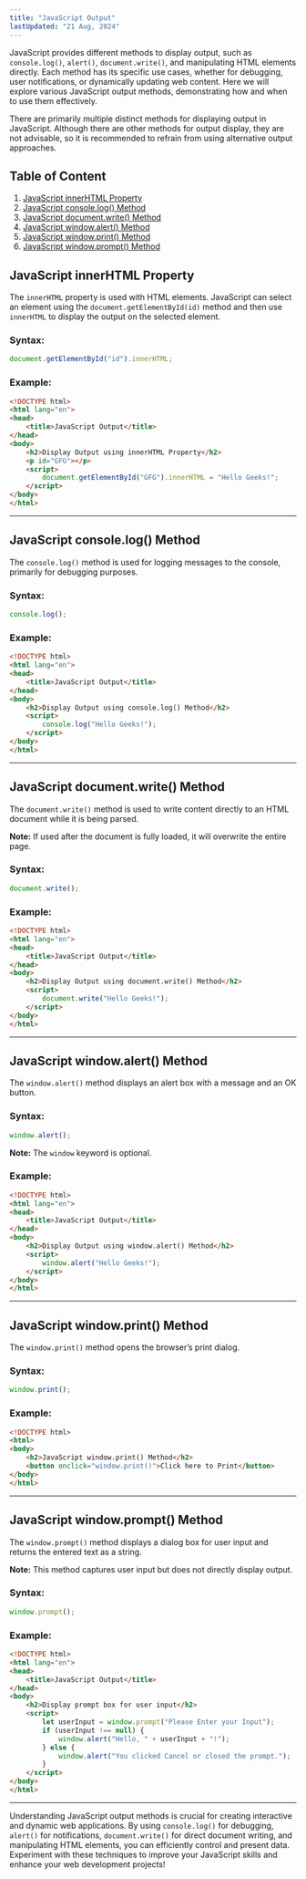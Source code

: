 ```yaml
---
title: "JavaScript Output"
lastUpdated: "21 Aug, 2024"
---
```


JavaScript provides different methods to display output, such as `console.log()`, `alert()`, `document.write()`, and manipulating HTML elements directly. Each method has its specific use cases, whether for debugging, user notifications, or dynamically updating web content. Here we will explore various JavaScript output methods, demonstrating how and when to use them effectively.

There are primarily multiple distinct methods for displaying output in JavaScript. Although there are other methods for output display, they are not advisable, so it is recommended to refrain from using alternative output approaches.

## Table of Content

1. [JavaScript innerHTML Property](#javascript-innerhtml-property)
2. [JavaScript console.log() Method](#javascript-consolelog-method)
3. [JavaScript document.write() Method](#javascript-documentwrite-method)
4. [JavaScript window.alert() Method](#javascript-windowalert-method)
5. [JavaScript window.print() Method](#javascript-windowprint-method)
6. [JavaScript window.prompt() Method](#javascript-windowprompt-method)

## JavaScript innerHTML Property
The `innerHTML` property is used with HTML elements. JavaScript can select an element using the `document.getElementById(id)` method and then use `innerHTML` to display the output on the selected element.

### Syntax:
```js
document.getElementById("id").innerHTML;
```

### Example:
```html
<!DOCTYPE html>
<html lang="en">
<head>
    <title>JavaScript Output</title>
</head>
<body>
    <h2>Display Output using innerHTML Property</h2>
    <p id="GFG"></p>
    <script>
        document.getElementById("GFG").innerHTML = "Hello Geeks!";
    </script>
</body>
</html>
```

---

## JavaScript console.log() Method
The `console.log()` method is used for logging messages to the console, primarily for debugging purposes.

### Syntax:
```js
console.log();
```

### Example:
```html
<!DOCTYPE html>
<html lang="en">
<head>
    <title>JavaScript Output</title>
</head>
<body>
    <h2>Display Output using console.log() Method</h2>
    <script>
        console.log("Hello Geeks!");
    </script>
</body>
</html>
```

---

## JavaScript document.write() Method
The `document.write()` method is used to write content directly to an HTML document while it is being parsed.

**Note:** If used after the document is fully loaded, it will overwrite the entire page.

### Syntax:
```js
document.write();
```

### Example:
```html
<!DOCTYPE html>
<html lang="en">
<head>
    <title>JavaScript Output</title>
</head>
<body>
    <h2>Display Output using document.write() Method</h2>
    <script>
        document.write("Hello Geeks!");
    </script>
</body>
</html>
```

---

## JavaScript window.alert() Method
The `window.alert()` method displays an alert box with a message and an OK button.

### Syntax:
```js
window.alert();
```

**Note:** The `window` keyword is optional.

### Example:
```html
<!DOCTYPE html>
<html lang="en">
<head>
    <title>JavaScript Output</title>
</head>
<body>
    <h2>Display Output using window.alert() Method</h2>
    <script>
        window.alert("Hello Geeks!");
    </script>
</body>
</html>
```

---

## JavaScript window.print() Method
The `window.print()` method opens the browser’s print dialog.

### Syntax:
```js
window.print();
```

### Example:
```html
<!DOCTYPE html>
<html>
<body>
    <h2>JavaScript window.print() Method</h2>
    <button onclick="window.print()">Click here to Print</button>
</body>
</html>
```

---

## JavaScript window.prompt() Method
The `window.prompt()` method displays a dialog box for user input and returns the entered text as a string.

**Note:** This method captures user input but does not directly display output.

### Syntax:
```js
window.prompt();
```

### Example:
```html
<!DOCTYPE html>
<html lang="en">
<head>
    <title>JavaScript Output</title>
</head>
<body>
    <h2>Display prompt box for user input</h2>
    <script>
        let userInput = window.prompt("Please Enter your Input");
        if (userInput !== null) {
            window.alert("Hello, " + userInput + "!");
        } else {
            window.alert("You clicked Cancel or closed the prompt.");
        }
    </script>
</body>
</html>
```

---

Understanding JavaScript output methods is crucial for creating interactive and dynamic web applications. By using `console.log()` for debugging, `alert()` for notifications, `document.write()` for direct document writing, and manipulating HTML elements, you can efficiently control and present data. Experiment with these techniques to improve your JavaScript skills and enhance your web development projects!
